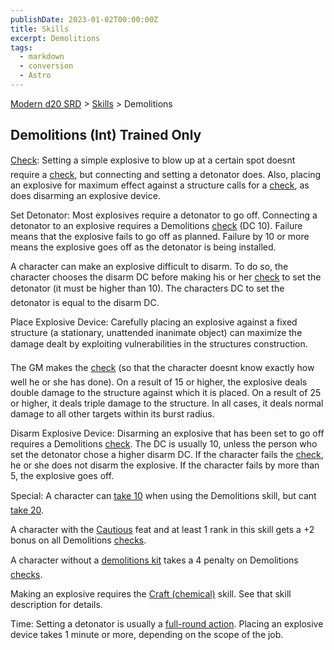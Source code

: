 ```yaml
---
publishDate: 2023-01-02T00:00:00Z
title: Skills
excerpt: Demolitions
tags:
  - markdown
  - conversion
  - Astro
---
```


[Modern d20 SRD](/#modernD20) > [Skills](modern-d20-srd-skills-index) > Demolitions

## Demolitions (Int) Trained Only

[Check](modern-d20-srd-skills-skill-basics-php#skill-check-index): Setting a simple explosive to blow up at a certain spot doesnt require a [check](modern-d20-srd-skills-skill-basics-php#skill-check-index), but connecting and setting a detonator does. Also, placing an explosive for maximum effect against a structure calls for a [check](modern-d20-srd-skills-skill-basics-php#skill-check-index), as does disarming an explosive device.

Set Detonator: Most explosives require a detonator to go off. Connecting a detonator to an explosive requires a Demolitions [check](modern-d20-srd-skills-skill-basics-php#skill-check-index) (DC 10). Failure means that the explosive fails to go off as planned. Failure by 10 or more means the explosive goes off as the detonator is being installed.

A character can make an explosive difficult to disarm. To do so, the character chooses the disarm DC before making his or her [check](modern-d20-srd-skills-skill-basics-php#skill-check-index) to set the detonator (it must be higher than 10). The characters DC to set the detonator is equal to the disarm DC.

Place Explosive Device: Carefully placing an explosive against a fixed structure (a stationary, unattended inanimate object) can maximize the damage dealt by exploiting vulnerabilities in the structures construction.

The GM makes the [check](modern-d20-srd-skills-skill-basics-php#skill-check-index) (so that the character doesnt know exactly how well he or she has done). On a result of 15 or higher, the explosive deals double damage to the structure against which it is placed. On a result of 25 or higher, it deals triple damage to the structure. In all cases, it deals normal damage to all other targets within its burst radius.

Disarm Explosive Device: Disarming an explosive that has been set to go off requires a Demolitions [check](modern-d20-srd-skills-skill-basics-php#skill-check-index). The DC is usually 10, unless the person who set the detonator chose a higher disarm DC. If the character fails the [check](modern-d20-srd-skills-skill-basics-php#skill-check-index), he or she does not disarm the explosive. If the character fails by more than 5, the explosive goes off.

Special: A character can [take 10](modern-d20-srd-skills-skill-basics-php#take10-index) when using the Demolitions skill, but cant [take 20](modern-d20-srd-skills-skill-basics-php#take20-index).

A character with the [Cautious](modern-d20-srd-feats-cautious) feat and at least 1 rank in this skill gets a +2 bonus on all Demolitions [checks](modern-d20-srd-skills-skill-basics-php#skill-check-index).

A character without a [demolitions kit](modern-d20-srd-equipment-professional-equipment) takes a 4 penalty on Demolitions [checks](modern-d20-srd-skills-skill-basics-php#skill-check-index).

Making an explosive requires the [Craft (chemical)](modern-d20-srd-skills-craft-chemical) skill. See that skill description for details.

Time: Setting a detonator is usually a [full-round action](modern-d20-srd-combat-full-round-actions). Placing an explosive device takes 1 minute or more, depending on the scope of the job.
